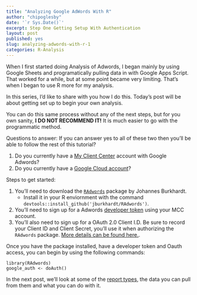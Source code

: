 ```yaml
---
title: "Analyzing Google AdWords With R"
author: "chipoglesby"
date: '`r Sys.Date()`'
excerpt: Step One Getting Setup With Authentication
layout: post
published: yes
slug: analyzing-adwords-with-r-1
categories: R-Analysis
---
```


When I first started doing Analysis of Adwords, I began mainly by using Google Sheets and programatically pulling data in with Google Apps Script. That worked for a while, but at some point became very limiting. That's when I began to use R more for my analysis. 

In this series, I'd like to share with you how I do this. Today's post will be about getting set up to begin your own analysis.

You can do this same process without any of the next steps, but for you own sanity, **I DO NOT RECOMMEND IT!** It is much easier to go with the programmatic method.

Questions to answer: If you can answer yes to all of these two then you'll be able to follow the rest of this tutorial?

1. Do you currently have a [My Client Center](https://adwords.google.com/home/tools/manager-accounts/) account with Google Adwords?
2. Do you currently have a [Google Cloud account](https://cloud.google.com)?

Steps to get started:

1. You'll need to download the [`RAdwords`](https://github.com/jburkhardt/RAdwords) package by Johannes Burkhardt.
    * Install it in your R enviornment with the command `devtools::install_github('jburkhardt/RAdwords')`.
2. You'll need to sign up for a Adwords [developer token](https://developers.google.com/adwords/api/docs/guides/signup) using your MCC account.
3. You'll also need to sign up for a OAuth 2.0 Client I.D. Be sure to record your Client ID and Client Secret, you'll use it when authorizing the `RAdwords` package. [More details can be found here.](https://support.google.com/cloud/answer/6158857?hl=en).

Once you have the package installed, have a developer token and Oauth access, you can begin by using the following commands:

````
library(RAdwords)
google_auth <- doAuth()
````

In the next post, we'll look at some of the [report types](https://developers.google.com/adwords/api/docs/appendix/reports), the data you can pull from them and what you can do with it.

